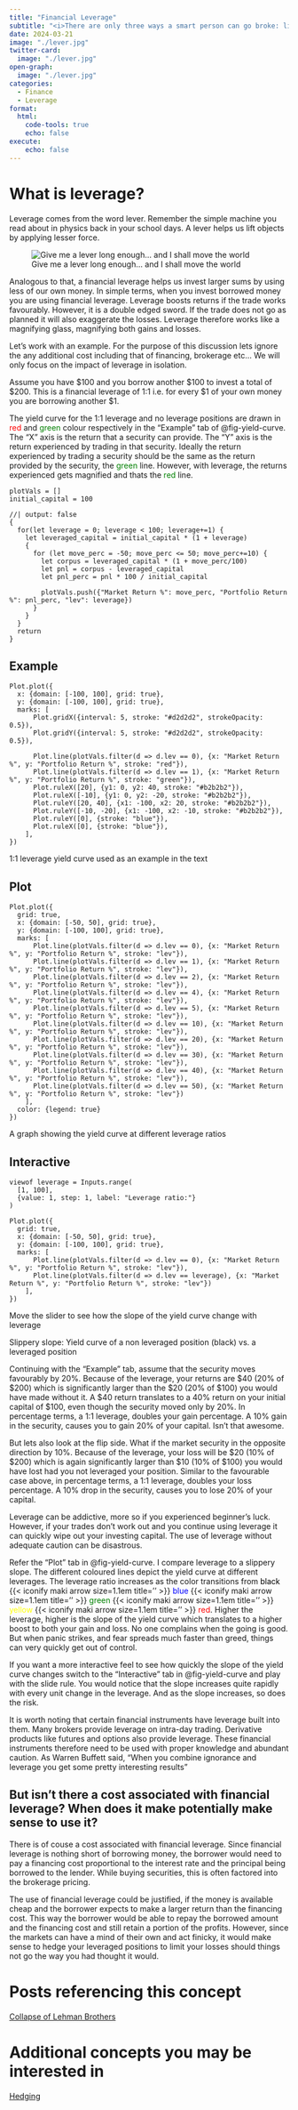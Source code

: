 ```yaml
---
title: "Financial Leverage"
subtitle: "<i>There are only three ways a smart person can go broke: liquor, ladies and leverage<br> - Charlie Munger</i>"
date: 2024-03-21
image: "./lever.jpg"
twitter-card:
  image: "./lever.jpg"
open-graph:
  image: "./lever.jpg"
categories:
  - Finance
  - Leverage
format:
  html:
    code-tools: true
    echo: false
execute:
    echo: false
---
```


# What is leverage?
Leverage comes from the word lever. Remember the simple machine you read about in physics back in your school days. A lever helps us lift objects by applying lesser force. 

::: {.column-margin}
![Give me a lever long enough... and I shall move the world](./lever.jpg)
:::

Analogous to that, a financial leverage helps us invest larger sums by using less of our own money. In simple terms, when you invest borrowed money you are using financial leverage. Leverage boosts returns if the trade works favourably. However, it is a double edged sword. If the trade does not go as planned it will also exaggerate the losses. Leverage therefore works like a magnifying glass, magnifying both gains and losses. 

Let's work with an example. For the purpose of this discussion lets ignore the any additional cost including that of financing, brokerage etc... We will only focus on the impact of leverage in isolation. 

Assume you have $100 and you borrow another $100 to invest a total of $200. This is a financial leverage of 1:1 i.e. for every $1 of your own money you are borrowing another $1. 

The yield curve for the 1:1 leverage and no leverage positions are drawn in [red]{style="color:red"} and [green]{style="color:green"} colour respectively in the "Example" tab of @fig-yield-curve. The "X" axis is the return that a security can provide. The "Y" axis is the return experienced by trading in that security. Ideally the return experienced by trading a security should be the same as the return provided by the security, the [green]{style="color:green"} line. However, with leverage, the returns experienced gets magnified and thats the [red]{style="color:green"} line.

```ojs
plotVals = []
initial_capital = 100
```
```ojs
//| output: false
{
  for(let leverage = 0; leverage < 100; leverage+=1) {
    let leveraged_capital = initial_capital * (1 + leverage)
    {
      for (let move_perc = -50; move_perc <= 50; move_perc+=10) {       
        let corpus = leveraged_capital * (1 + move_perc/100)
        let pnl = corpus - leveraged_capital
        let pnl_perc = pnl * 100 / initial_capital

        plotVals.push({"Market Return %": move_perc, "Portfolio Return %": pnl_perc, "lev": leverage})
      }
    }  
  }
  return
}
```

::: {#fig-yield-curve}
::: {.panel-tabset}

## Example
```ojs
Plot.plot({
  x: {domain: [-100, 100], grid: true},
  y: {domain: [-100, 100], grid: true},
  marks: [
      Plot.gridX({interval: 5, stroke: "#d2d2d2", strokeOpacity: 0.5}),
      Plot.gridY({interval: 5, stroke: "#d2d2d2", strokeOpacity: 0.5}),

      Plot.line(plotVals.filter(d => d.lev == 0), {x: "Market Return %", y: "Portfolio Return %", stroke: "red"}),
      Plot.line(plotVals.filter(d => d.lev == 1), {x: "Market Return %", y: "Portfolio Return %", stroke: "green"}),
      Plot.ruleX([20], {y1: 0, y2: 40, stroke: "#b2b2b2"}),
      Plot.ruleX([-10], {y1: 0, y2: -20, stroke: "#b2b2b2"}),
      Plot.ruleY([20, 40], {x1: -100, x2: 20, stroke: "#b2b2b2"}),
      Plot.ruleY([-10, -20], {x1: -100, x2: -10, stroke: "#b2b2b2"}),
      Plot.ruleY([0], {stroke: "blue"}),
      Plot.ruleX([0], {stroke: "blue"}),
    ],
})
```
1:1 leverage yield curve used as an example in the text

## Plot
```ojs
Plot.plot({
  grid: true,
  x: {domain: [-50, 50], grid: true},
  y: {domain: [-100, 100], grid: true},
  marks: [
      Plot.line(plotVals.filter(d => d.lev == 0), {x: "Market Return %", y: "Portfolio Return %", stroke: "lev"}),
      Plot.line(plotVals.filter(d => d.lev == 1), {x: "Market Return %", y: "Portfolio Return %", stroke: "lev"}),
      Plot.line(plotVals.filter(d => d.lev == 2), {x: "Market Return %", y: "Portfolio Return %", stroke: "lev"}),
      Plot.line(plotVals.filter(d => d.lev == 4), {x: "Market Return %", y: "Portfolio Return %", stroke: "lev"}),
      Plot.line(plotVals.filter(d => d.lev == 5), {x: "Market Return %", y: "Portfolio Return %", stroke: "lev"}),
      Plot.line(plotVals.filter(d => d.lev == 10), {x: "Market Return %", y: "Portfolio Return %", stroke: "lev"}),
      Plot.line(plotVals.filter(d => d.lev == 20), {x: "Market Return %", y: "Portfolio Return %", stroke: "lev"}),
      Plot.line(plotVals.filter(d => d.lev == 30), {x: "Market Return %", y: "Portfolio Return %", stroke: "lev"}),
      Plot.line(plotVals.filter(d => d.lev == 40), {x: "Market Return %", y: "Portfolio Return %", stroke: "lev"}),
      Plot.line(plotVals.filter(d => d.lev == 50), {x: "Market Return %", y: "Portfolio Return %", stroke: "lev"})
    ],
  color: {legend: true}
})
```
A graph showing the yield curve at different leverage ratios

## Interactive
```ojs
viewof leverage = Inputs.range(
  [1, 100], 
  {value: 1, step: 1, label: "Leverage ratio:"}
)

Plot.plot({
  grid: true,
  x: {domain: [-50, 50], grid: true},
  y: {domain: [-100, 100], grid: true},
  marks: [
      Plot.line(plotVals.filter(d => d.lev == 0), {x: "Market Return %", y: "Portfolio Return %", stroke: "lev"}),
      Plot.line(plotVals.filter(d => d.lev == leverage), {x: "Market Return %", y: "Portfolio Return %", stroke: "lev"})
    ],
})
```
Move the slider to see how the slope of the yield curve change with leverage

:::
Slippery slope: Yield curve of a non leveraged position (black) vs. a leveraged position
:::

Continuing with the "Example" tab, assume that the security moves favourably by 20%. Because of the leverage, your returns are $40 (20% of $200) which is significantly larger than the $20 (20% of $100) you would have made without it. A $40 return translates to a 40% return on your initial capital of $100, even though the security moved only by 20%. In percentage terms, a 1:1 leverage, doubles your gain percentage. A 10% gain in the security, causes you to gain 20% of your capital. Isn't that awesome.

But lets also look at the flip side. What if the market security in the opposite direction by 10%. Because of the leverage, your loss will be $20 (10% of $200) which is again significantly larger than $10 (10% of $100) you would have lost had you not leveraged your position. Similar to the favourable case above, in percentage terms, a 1:1 leverage, doubles your loss percentage. A 10% drop in the security, causes you to lose 20% of your capital.

Leverage can be addictive, more so if you experienced beginner's luck. However, if your trades don't work out and you continue using leverage it can quickly wipe out your investing capital. The use of leverage without adequate caution can be disastrous.

Refer the "Plot" tab in @fig-yield-curve. I compare leverage to a slippery slope.  The different coloured lines depict the yield curve at different leverages. The leverage ratio increases as the color transitions from [black]{style="color:black"} {{< iconify maki arrow size=1.1em title='' >}} [blue]{style="color:blue"}  {{< iconify maki arrow size=1.1em title='' >}} [green]{style="color:green"}  {{< iconify maki arrow size=1.1em title='' >}} [yellow]{style="color:yellow"}  {{< iconify maki arrow size=1.1em title='' >}} [red]{style="color:red"}. Higher the leverage, higher is the slope of the yield curve which translates to a higher boost to both your gain and loss. No one complains when the going is good. But when panic strikes, and fear spreads much faster than greed, things can very quickly get out of control.

If you want a more interactive feel to see how quickly the slope of the yield curve changes switch to the "Interactive" tab in @fig-yield-curve and play with the slide rule. You would notice that the slope increases quite rapidly with every unit change in the leverage. And as the slope increases, so does the risk.

It is worth noting that certain financial instruments have leverage built into them. Many brokers provide leverage on intra-day trading. Derivative products like futures and options also provide leverage. These financial instruments therefore need to be used with proper knowledge and abundant caution. As Warren Buffett said, "When you combine ignorance and leverage you get some pretty interesting results"

## But isn't there a cost associated with financial leverage? When does it make potentially make sense to use it?
There is of couse a cost associated with financial leverage. Since financial leverage is nothing short of borrowing money, the borrower would need to pay a financing cost proportional to the interest rate and the principal being borrowed to the lender. While buying securities, this is often factored into the brokerage pricing. 

The use of financial leverage could be justified, if the money is available cheap and the borrower expects to make a larger return than the financing cost. This way the borrower would be able to repay the borrowed amount and the financing cost and still retain a portion of the profits. However, since the markets can have a mind of their own and act finicky, it would make sense to hedge your leveraged positions to limit your losses should things not go the way you had thought it would.

# Posts referencing this concept
[Collapse of Lehman Brothers](./../../blog/20240331/index-en.qmd)

# Additional concepts you may be interested in
[Hedging](./../Hedging/index-en.qmd)
